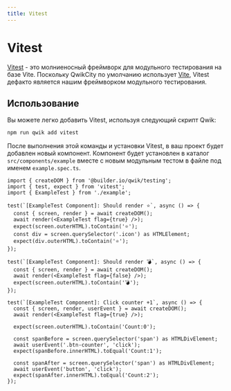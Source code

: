 ```yaml
---
title: Vitest
---
```


# Vitest

[Vitest](https://vitest.dev/) - это молниеносный фреймворк для модульного тестирования на базе Vite. Поскольку QwikCity по умолчанию использует [Vite](https://vitejs.dev/), Vitest дефакто является нашим фреймворком модульного тестирования.

## Использование

Вы можете легко добавить Vitest, используя следующий скрипт Qwik:

```bash
npm run qwik add vitest
```

После выполнения этой команды и установки Vitest, в ваш проект будет добавлен новый компонент. Компонент будет установлен в каталог `src/components/example` вместе с новым модульным тестом в файле под именем `example.spec.ts`.

```tsx
import { createDOM } from '@builder.io/qwik/testing';
import { test, expect } from 'vitest';
import { ExampleTest } from './example';

test(`[ExampleTest Component]: Should render ⭐`, async () => {
  const { screen, render } = await createDOM();
  await render(<ExampleTest flag={true} />);
  expect(screen.outerHTML).toContain('⭐');
  const div = screen.querySelector('.icon') as HTMLElement;
  expect(div.outerHTML).toContain('⭐');
});

test(`[ExampleTest Component]: Should render 💣`, async () => {
  const { screen, render } = await createDOM();
  await render(<ExampleTest flag={false} />);
  expect(screen.outerHTML).toContain('💣');
});

test(`[ExampleTest Component]: Click counter +1`, async () => {
  const { screen, render, userEvent } = await createDOM();
  await render(<ExampleTest flag={true} />);

  expect(screen.outerHTML).toContain('Count:0');

  const spanBefore = screen.querySelector('span') as HTMLDivElement;
  await userEvent('.btn-counter', 'click');
  expect(spanBefore.innerHTML).toEqual('Count:1');

  const spanAfter = screen.querySelector('span') as HTMLDivElement;
  await userEvent('button', 'click');
  expect(spanAfter.innerHTML).toEqual('Count:2');
});
```
